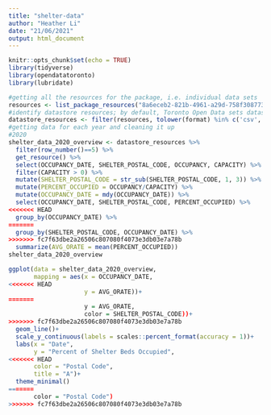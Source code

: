 ```yaml
---
title: "shelter-data"
author: "Heather Li"
date: "21/06/2021"
output: html_document
---
```


```r
knitr::opts_chunk$set(echo = TRUE)
library(tidyverse)
library(opendatatoronto)
library(lubridate)
```


```r
#getting all the resources for the package, i.e. individual data sets
resources <- list_package_resources("8a6eceb2-821b-4961-a29d-758f3087732d")
#identify datastore resources; by default, Toronto Open Data sets datastore resource format to CSV for non-geospatial and GeoJSON for geospatial resources
datastore_resources <- filter(resources, tolower(format) %in% c('csv', 'geojson'))
#getting data for each year and cleaning it up
#2020
shelter_data_2020_overview <- datastore_resources %>% 
  filter(row_number()==5) %>% 
  get_resource() %>% 
  select(OCCUPANCY_DATE, SHELTER_POSTAL_CODE, OCCUPANCY, CAPACITY) %>% 
  filter(CAPACITY > 0) %>% 
  mutate(SHELTER_POSTAL_CODE = str_sub(SHELTER_POSTAL_CODE, 1, 3)) %>% 
  mutate(PERCENT_OCCUPIED = OCCUPANCY/CAPACITY) %>% 
  mutate(OCCUPANCY_DATE = mdy(OCCUPANCY_DATE)) %>%
  select(OCCUPANCY_DATE, SHELTER_POSTAL_CODE, PERCENT_OCCUPIED) %>% 
<<<<<<< HEAD
  group_by(OCCUPANCY_DATE) %>% 
=======
  group_by(SHELTER_POSTAL_CODE, OCCUPANCY_DATE) %>% 
>>>>>>> fc7f63dbe2a26506c807080f4073e3db03e7a78b
  summarize(AVG_ORATE = mean(PERCENT_OCCUPIED))
shelter_data_2020_overview
```

```r
ggplot(data = shelter_data_2020_overview,
       mapping = aes(x = OCCUPANCY_DATE,
<<<<<<< HEAD
                     y = AVG_ORATE))+
=======
                     y = AVG_ORATE,
                     color = SHELTER_POSTAL_CODE))+
>>>>>>> fc7f63dbe2a26506c807080f4073e3db03e7a78b
  geom_line()+
  scale_y_continuous(labels = scales::percent_format(accuracy = 1))+
  labs(x = "Date",
       y = "Percent of Shelter Beds Occupied",
<<<<<<< HEAD
       color = "Postal Code",
       title = "A")+
  theme_minimal()
=======
       color = "Postal Code")
>>>>>>> fc7f63dbe2a26506c807080f4073e3db03e7a78b

```

